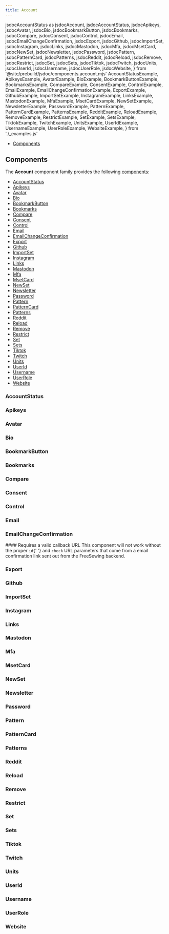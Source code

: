 ```yaml
---
title: Account
---
```


  jsdocAccountStatus as jsdocAccount,
  jsdocAccountStatus,
  jsdocApikeys,
  jsdocAvatar,
  jsdocBio,
  jsdocBookmarkButton,
  jsdocBookmarks,
  jsdocCompare,
  jsdocConsent,
  jsdocControl,
  jsdocEmail,
  jsdocEmailChangeConfirmation,
  jsdocExport,
  jsdocGithub,
  jsdocImportSet,
  jsdocInstagram,
  jsdocLinks,
  jsdocMastodon,
  jsdocMfa,
  jsdocMsetCard,
  jsdocNewSet,
  jsdocNewsletter,
  jsdocPassword,
  jsdocPattern,
  jsdocPatternCard,
  jsdocPatterns,
  jsdocReddit,
  jsdocReload,
  jsdocRemove,
  jsdocRestrict,
  jsdocSet,
  jsdocSets,
  jsdocTiktok,
  jsdocTwitch,
  jsdocUnits,
  jsdocUserId,
  jsdocUsername,
  jsdocUserRole,
  jsdocWebsite,
} from '@site/prebuild/jsdoc/components.account.mjs'
  AccountStatusExample,
  ApikeysExample,
  AvatarExample,
  BioExample,
  BookmarkButtonExample,
  BookmarksExample,
  CompareExample,
  ConsentExample,
  ControlExample,
  EmailExample,
  EmailChangeConfirmationExample,
  ExportExample,
  GithubExample,
  ImportSetExample,
  InstagramExample,
  LinksExample,
  MastodonExample,
  MfaExample,
  MsetCardExample,
  NewSetExample,
  NewsletterExample,
  PasswordExample,
  PatternExample,
  PatternCardExample,
  PatternsExample,
  RedditExample,
  ReloadExample,
  RemoveExample,
  RestrictExample,
  SetExample,
  SetsExample,
  TiktokExample,
  TwitchExample,
  UnitsExample,
  UserIdExample,
  UsernameExample,
  UserRoleExample,
  WebsiteExample,
} from './_examples.js'

<DocusaurusDoc>

- [Components](#components)

## Components

The **Account** component family provides the following [components](#components):

- [AccountStatus ](#accountstatus)
- [Apikeys ](#apikeys)
- [Avatar ](#avatar)
- [Bio ](#bio)
- [BookmarkButton ](#bookmarkbutton)
- [Bookmarks ](#bookmarks)
- [Compare ](#compare)
- [Consent ](#consent)
- [Control ](#control)
- [Email ](#email)
- [EmailChangeConfirmation](#emailchanfirmation)
- [Export ](#export)
- [Github ](#github)
- [ImportSet ](#importset)
- [Instagram ](#instagram)
- [Links ](#links)
- [Mastodon ](#mastodon)
- [Mfa ](#mfa)
- [MsetCard ](#msetcard)
- [NewSet ](#newset)
- [Newsletter ](#newslett)
- [Password ](#password)
- [Pattern ](#pattern)
- [PatternCard ](#patterncard)
- [Patterns ](#patterns)
- [Reddit ](#reddit)
- [Reload ](#reload)
- [Remove ](#remove)
- [Restrict ](#restrict)
- [Set ](#set)
- [Sets ](#sets)
- [Tiktok ](#tiktok)
- [Twitch ](#twitch)
- [Units ](#units)
- [UserId ](#userid)
- [Username ](#username)
- [UserRole ](#userrole)
- [Website ](#website)

### AccountStatus

<ComponentDocs docs={jsdocAccountStatus} example={AccountStatusExample} />

### Apikeys

<ComponentDocs docs={jsdocApikeys} example={ApikeysExample} />

### Avatar

<ComponentDocs docs={jsdocAvatar} example={AvatarExample} />

### Bio

<ComponentDocs docs={jsdocBio} example={BioExample} />

### BookmarkButton

<ComponentDocs docs={jsdocBookmarkButton} example={BookmarkButtonExample} />

### Bookmarks

<ComponentDocs docs={jsdocBookmarks} example={BookmarksExample} />

### Compare

<ComponentDocs docs={jsdocCompare} example={CompareExample} />

### Consent

<ComponentDocs docs={jsdocConsent} example={ConsentExample} />

### Control

<ComponentDocs docs={jsdocControl} example={ControlExample} />

### Email

<ComponentDocs docs={jsdocEmail} example={EmailExample} />

### EmailChangeConfirmation

<MiniNote>
  #### Requires a valid callback URL This component will not work without the proper <code>id</code>{' '}
  and <code>check</code> URL parameters that come from a email confirmation link sent out from the
  FreeSewing backend.
</MiniNote>

<ComponentDocs docs={jsdocEmailChangeConfirmation} example={EmailChangeConfirmationExample} />

### Export

<ComponentDocs docs={jsdocExport} example={ExportExample} />

### Github

<ComponentDocs docs={jsdocGithub} example={GithubExample} />

### ImportSet

<ComponentDocs docs={jsdocImportSet} example={ImportSetExample} />

### Instagram

<ComponentDocs docs={jsdocInstagram} example={InstagramExample} />

### Links

<ComponentDocs docs={jsdocLinks} example={LinksExample} />

### Mastodon

<ComponentDocs docs={jsdocMastodon} example={MastodonExample} />

### Mfa

<ComponentDocs docs={jsdocMfa} example={MfaExample} />

### MsetCard

<ComponentDocs docs={jsdocMsetCard} example={MsetCardExample} />

### NewSet

<ComponentDocs docs={jsdocNewSet} example={NewSetExample} />

### Newsletter

<ComponentDocs docs={jsdocNewsletter} example={NewsletterExample} />

### Password

<ComponentDocs docs={jsdocPassword} example={PasswordExample} />

### Pattern

<ComponentDocs docs={jsdocPattern} example={PatternExample} />

### PatternCard

<ComponentDocs docs={jsdocPatternCard} example={PatternCardExample} />

### Patterns

<ComponentDocs docs={jsdocPatterns} example={PatternsExample} />

### Reddit

<ComponentDocs docs={jsdocReddit} example={RedditExample} />

### Reload

<ComponentDocs docs={jsdocReload} example={ReloadExample} />

### Remove

<ComponentDocs docs={jsdocRemove} example={RemoveExample} />

### Restrict

<ComponentDocs docs={jsdocRestrict} example={RestrictExample} />

### Set

<ComponentDocs docs={jsdocSet} example={SetExample} />

### Sets

<ComponentDocs docs={jsdocSets} example={SetsExample} />

### Tiktok

<ComponentDocs docs={jsdocTiktok} example={TiktokExample} />

### Twitch

<ComponentDocs docs={jsdocTwitch} example={TwitchExample} />

### Units

<ComponentDocs docs={jsdocUnits} example={UnitsExample} />

### UserId

<ComponentDocs docs={jsdocUserId} example={UserIdExample} />

### Username

<ComponentDocs docs={jsdocUsername} example={UsernameExample} />

### UserRole

<ComponentDocs docs={jsdocUserRole} example={UserRoleExample} />

### Website

<ComponentDocs docs={jsdocWebsite} example={WebsiteExample} />

</DocusaurusDoc>
